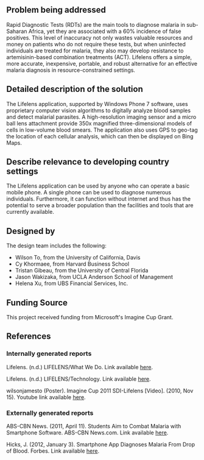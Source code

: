 {{Medical Device
|Health Topic=Malaria
|Classification=Diagnosis
|Scope=Prototype
|Location=Africa
|Image=Lifelens.jpg
}}
==Problem being addressed==
Rapid Diagnostic Tests (RDTs) are the main tools to diagnose malaria in sub-Saharan Africa, yet they are associated with a 60% incidence of false positives.  This level of inaccuracy not only wastes valuable resources and money on patients who do not require these tests, but when uninfected individuals are treated for malaria, they also may develop resistance to artemisinin-based combination treatments (ACT).  Lifelens offers a simple, more accurate, inexpensive, portable, and robust alternative for an effective malaria diagnosis in resource-constrained settings.

==Detailed description of the solution==
The Lifelens application, supported by Windows Phone 7 software, uses proprietary computer vision algorithms to digitally analyze blood samples and detect malarial parasites. A high-resolution imaging sensor and a micro ball lens attachment provide 350x magnified three-dimensional models of cells in low-volume blood smears.  The application also uses GPS to geo-tag the location of each cellular analysis, which can then be displayed on Bing Maps.

==Describe relevance to developing country settings==
The Lifelens application can be used by anyone who can operate a basic mobile phone. A single phone can be used to diagnose numerous individuals.  Furthermore, it can function without internet and thus has the potential to serve a broader population than the facilities and tools that are currently available.

==Designed by==
The design team includes the following:
*Wilson To, from the University of California, Davis
*Cy Khormaee, from Harvard Business School
*Tristan Gibeau, from the University of Central Florida
*Jason Wakizaka, from UCLA Anderson School of Management
*Helena Xu, from UBS Financial Services, Inc.
 
==Funding Source==
This project received funding from Microsoft's Imagine Cup Grant.

==References==
===Internally generated reports===
Lifelens. (n.d.) LIFELENS/What We Do. Link available [http://lifelensproject.com/blog/ here].

Lifelens. (n.d.) LIFELENS/Technology. Link available [http://lifelensproject.com/blog/technology/ here].

wilsonjamesto (Poster). Imagine Cup 2011 SDI-Lifelens [Video]. (2010, Nov 15). Youtube link available [http://www.youtube.com/watch?v=UrMdDlvrqJg&feature=player_embedded here].

===Externally generated reports===
ABS-CBN News. (2011, April 11). Students Aim to Combat Malaria with Smartphone Software.  ABS-CBN News.com. Link available [http://www.abs-cbnnews.com/lifestyle/04/11/11/students-aim-combat-malaria-smartphone-software here].

Hicks, J.  (2012, January 3).  Smartphone App Diagnoses Malaria From Drop of Blood. Forbes. Link available [http://www.forbes.com/sites/jenniferhicks/2012/01/03/smartphone-app-diagnoses-malaria-from-drop-of-blood/ here].